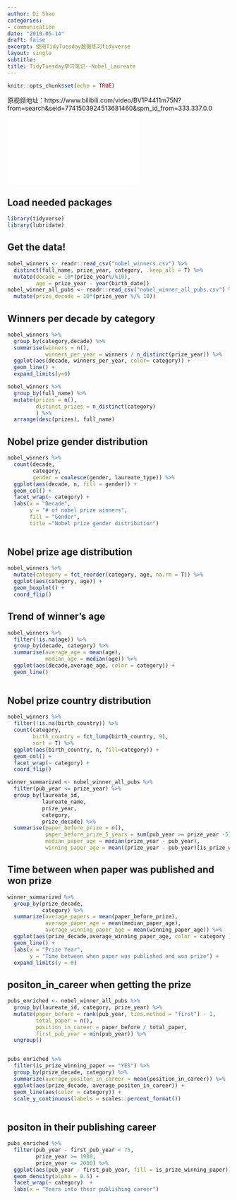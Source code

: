 ```yaml
---
author: Di Shao
categories:
- communication
date: "2019-05-14"
draft: false
excerpt: 使用TidyTuesday数据练习tidyverse
layout: single
subtitle:
title: TidyTuesday学习笔记--Nobel_Laureate
---
```


```r
knitr::opts_chunk$set(echo = TRUE)
```
原视频地址：https://www.bilibili.com/video/BV1P4411m75N?from=search&seid=7741503924513681460&spm_id_from=333.337.0.0


<iframe src="//player.bilibili.com/player.html?aid=66165578&bvid=BV1P4411m75N&cid=114760204&page=1" scrolling="no" border="0" frameborder="no" framespacing="0" allowfullscreen="true"> </iframe>
## Load needed packages

```r
library(tidyverse)
library(lubridate)
```

## Get the data!

```r
nobel_winners <- readr::read_csv("nobel_winners.csv") %>% 
  distinct(full_name, prize_year, category, .keep_all = T) %>% 
  mutate(decade = 10*(prize_year%/%10),
         age = prize_year - year(birth_date))
nobel_winner_all_pubs <- readr::read_csv("nobel_winner_all_pubs.csv") %>% 
  mutate(prize_decade = 10*(prize_year %/% 10))
```

## Winners per decade by category

```r
nobel_winners %>% 
  group_by(category,decade) %>%
  summarise(winners = n(),
            winners_per_year = winners / n_distinct(prize_year)) %>% 
  ggplot(aes(decade, winners_per_year, color= category)) + 
  geom_line() +
  expand_limits(y=0)

```

```r
nobel_winners %>% 
  group_by(full_name) %>% 
  mutate(prizes = n(),
         distinct_prizes = n_distinct(category)
         ) %>% 
  arrange(desc(prizes), full_name)
```

## Nobel prize gender distribution
```r
nobel_winners %>% 
  count(decade,
        category,
        gender = coalesce(gender, laureate_type)) %>% 
  ggplot(aes(decade, n, fill = gender)) +
  geom_col() +
  facet_wrap(~ category) +
  labs(x = "Decade",
       y = "# of nobel prize winners",
       fill = "Gender",
       title ="Nobel prize gender distribution")
  
```

## Nobel prize age distribution
```r

nobel_winners %>% 
  mutate(category = fct_reorder(category, age, na.rm = T)) %>% 
  ggplot(aes(category, age)) +
  geom_boxplot() +
  coord_flip()
```

## Trend of winner's age 
```r
nobel_winners %>% 
  filter(!is.na(age)) %>% 
  group_by(decade, category) %>% 
  summarise(average_age = mean(age),
            median_age = median(age)) %>% 
  ggplot(aes(decade,average_age, color = category)) +
  geom_line() 
  
```

## Nobel prize country distribution
```r
nobel_winners %>% 
  filter(!is.na(birth_country)) %>% 
  count(category, 
        birth_country = fct_lump(birth_country, 9),
        sort = T) %>% 
  ggplot(aes(birth_country, n, fill=category)) +
  geom_col() +
  facet_wrap(~ category) +
  coord_flip()
```


```r
winner_summarized <- nobel_winner_all_pubs %>% 
  filter(pub_year <= prize_year) %>% 
  group_by(laureate_id,
           laureate_name,
           prize_year,
           category,
           prize_decade) %>% 
  summarise(paper_before_prize = n(),
            paper_before_prize_5_years = sum(pub_year >= prize_year -5),
            median_paper_age = median(prize_year - pub_year),
            winning_paper_age = mean((prize_year - pub_year)[is_prize_winning_paper == "YES"])) 

```

## Time between when paper was published and won prize
```r
winner_summarized %>% 
  group_by(prize_decade,
           category) %>% 
  summarize(average_papers = mean(paper_before_prize),
            average_paper_age = mean(median_paper_age),
            average_winning_paper_age = mean(winning_paper_age)) %>% 
  ggplot(aes(prize_decade,average_winning_paper_age, color = category )) +
  geom_line() +
  labs(x = "Prize Year",
       y = "Time between when paper was published and won prize") +
  expand_limits(y = 0)
```

## positon_in_career when getting the prize
```r
pubs_enriched <- nobel_winner_all_pubs %>% 
  group_by(laureate_id, category, prize_year) %>% 
  mutate(paper_before = rank(pub_year, ties.method = "first") - 1,
         total_paper = n(),
         position_in_career = paper_before / total_paper,
         first_pub_year = min(pub_year)) %>% 
  ungroup()


pubs_enriched %>% 
  filter(is_prize_winning_paper == "YES") %>% 
  group_by(prize_decade, category) %>% 
  summarize(average_positon_in_career = mean(position_in_career)) %>% 
  ggplot(aes(prize_decade, average_positon_in_career)) +
  geom_line(aes(color = category)) +
  scale_y_continuous(labels = scales::percent_format())
  
```

## positon in their publishing career
```r
pubs_enriched %>% 
  filter(pub_year - first_pub_year < 75,
         prize_year >= 1900,
         prize_year <= 2000) %>%
  ggplot(aes(pub_year - first_pub_year, fill = is_prize_winning_paper)) +
  geom_density(alpha = 0.5) +
  facet_wrap(~ category)  +
  labs(x = "Years into their publishing career")
  
```
